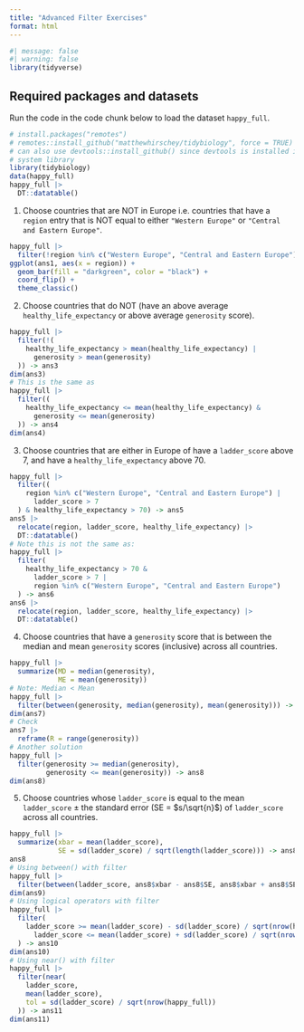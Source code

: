 ```yaml
---
title: "Advanced Filter Exercises"
format: html
---
```


```r
#| message: false
#| warning: false
library(tidyverse)
```

## Required packages and datasets

Run the code in the code chunk below to load the dataset `happy_full`.

```r
# install.packages("remotes")
# remotes::install_github("matthewhirschey/tidybiology", force = TRUE)
# can also use devtools::install_github() since devtools is installed in
# system library
library(tidybiology)
data(happy_full)
happy_full |> 
  DT::datatable()
```

1. Choose countries that are NOT in Europe i.e. countries that have a `region` entry that is NOT equal to either `"Western Europe"` or `"Central and Eastern Europe"`.

```r
happy_full |>
  filter(!region %in% c("Western Europe", "Central and Eastern Europe")) -> ans1
ggplot(ans1, aes(x = region)) +
  geom_bar(fill = "darkgreen", color = "black") +
  coord_flip() +
  theme_classic()
```

2. Choose countries that do NOT (have an above average `healthy_life_expectancy` or above average `generosity` score).

```r
happy_full |>
  filter(!(
    healthy_life_expectancy > mean(healthy_life_expectancy) |
      generosity > mean(generosity)
  )) -> ans3
dim(ans3)
# This is the same as
happy_full |>
  filter((
    healthy_life_expectancy <= mean(healthy_life_expectancy) &
      generosity <= mean(generosity)
  )) -> ans4
dim(ans4)

```

3. Choose countries that are either in Europe of have a `ladder_score` above 7, and have a `healthy_life_expectancy` above 70.

```r
happy_full |>
  filter((
    region %in% c("Western Europe", "Central and Eastern Europe") |
      ladder_score > 7
  ) & healthy_life_expectancy > 70) -> ans5
ans5 |>
  relocate(region, ladder_score, healthy_life_expectancy) |>
  DT::datatable()
# Note this is not the same as:
happy_full |>
  filter(
    healthy_life_expectancy > 70 &
      ladder_score > 7 |
      region %in% c("Western Europe", "Central and Eastern Europe")
  ) -> ans6
ans6 |>
  relocate(region, ladder_score, healthy_life_expectancy) |>
  DT::datatable()
```

4. Choose countries that have a `generosity` score that is between the median and mean `generosity` scores (inclusive) across all countries.

```r
happy_full |>
  summarize(MD = median(generosity),
            ME = mean(generosity))
# Note: Median < Mean
happy_full |>
  filter(between(generosity, median(generosity), mean(generosity))) -> ans7
dim(ans7)
# Check
ans7 |>
  reframe(R = range(generosity))
# Another solution
happy_full |>
  filter(generosity >= median(generosity),
         generosity <= mean(generosity)) -> ans8
dim(ans8)
```

5.  Choose countries whose `ladder_score` is equal to the mean `ladder_score` $\pm$ the standard error (SE = $s/\sqrt{n}$) of `ladder_score` across all countries. 

```r
happy_full |>
  summarize(xbar = mean(ladder_score),
            SE = sd(ladder_score) / sqrt(length(ladder_score))) -> ans8
ans8
# Using between() with filter
happy_full |>
  filter(between(ladder_score, ans8$xbar - ans8$SE, ans8$xbar + ans8$SE)) -> ans9
dim(ans9)
# Using logical operators with filter
happy_full |>
  filter(
    ladder_score >= mean(ladder_score) - sd(ladder_score) / sqrt(nrow(happy_full)) &
      ladder_score <= mean(ladder_score) + sd(ladder_score) / sqrt(nrow(happy_full))
  ) -> ans10
dim(ans10)
# Using near() with filter
happy_full |>
  filter(near(
    ladder_score,
    mean(ladder_score),
    tol = sd(ladder_score) / sqrt(nrow(happy_full))
  )) -> ans11
dim(ans11)
```

